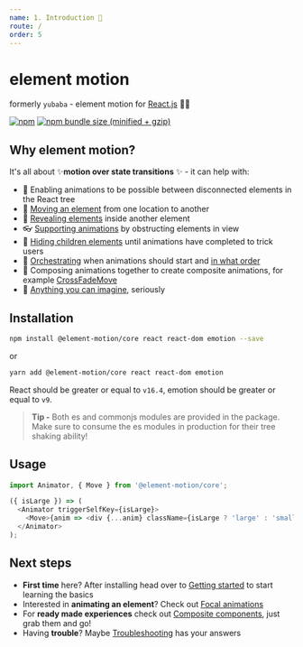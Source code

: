 ```yaml
---
name: 1. Introduction 📖
route: /
order: 5
---
```



# element motion

formerly `yubaba` - element motion for [React.js](https://reactjs.org/) 💨✨

[![npm](https://img.shields.io/npm/v/@element-motion/core.svg)](https://www.npmjs.com/package/@element-motion/core) [![npm bundle size (minified + gzip)](https://badgen.net/bundlephobia/minzip/@element-motion/core)](https://bundlephobia.com/result?p=@element-motion/core)

<EmailChain />

## Why element motion?

It's all about ✨**motion over state transitions** ✨ - it can help with:

- 📴 Enabling animations to be possible between disconnected elements in the React tree
- 🚚 [Moving an element](/move) from one location to another
- 💨 [Revealing elements](/focal-reveal-move) inside another element
- 👓 [Supporting animations](/supporting-animations) by obstructing elements in view
- 🤫 [Hiding children elements](/advanced-usage#delay-showing-content-until-all-animations-have-finished) until animations have completed to trick users
- 🔢 [Orchestrating](/advanced-usage#wait-for-the-previous-animation-to-finish-before-starting-the-next) when animations should start and [in what order](/advanced-usage#controlling-in-what-order-animations-should-execute)
- 📝 Composing animations together to create composite animations, for example [CrossFadeMove](/cross-fade-move)
- 🤯 [Anything you can imagine](/custom-animations), seriously

## Installation

```bash
npm install @element-motion/core react react-dom emotion --save
```

or

```bash
yarn add @element-motion/core react react-dom emotion
```

React should be greater or equal to `v16.4`, emotion should be greater or equal to `v9`.

> **Tip -** Both es and commonjs modules are provided in the package.
> Make sure to consume the es modules in production for their tree shaking ability!

## Usage

```js
import Animator, { Move } from '@element-motion/core';

({ isLarge }) => (
  <Animator triggerSelfKey={isLarge}>
    <Move>{anim => <div {...anim} className={isLarge ? 'large' : 'small'} />}</Move>
  </Animator>
);
```

## Next steps

- **First time** here? After installing head over to [Getting started](/getting-started) to start learning the basics
- Interested in **animating an element**? Check out [Focal animations](/focal-animations)
- For **ready made experiences** check out [Composite components](/composite-components), just grab them and go!
- Having **trouble**? Maybe [Troubleshooting](/troubleshooting) has your answers
